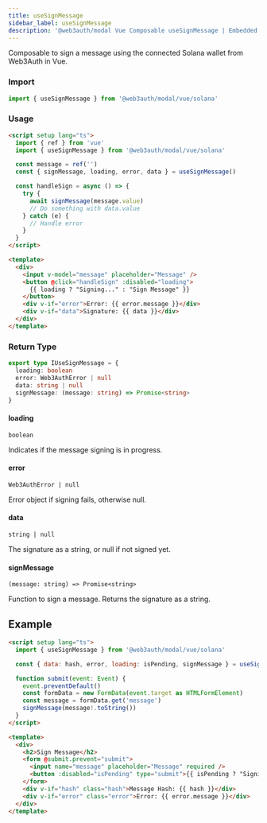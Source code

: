 ```yaml
---
title: useSignMessage
sidebar_label: useSignMessage
description: '@web3auth/modal Vue Composable useSignMessage | Embedded Wallets'
---
```


Composable to sign a message using the connected Solana wallet from Web3Auth in Vue.

### Import

```ts
import { useSignMessage } from '@web3auth/modal/vue/solana'
```

### Usage

```html
<script setup lang="ts">
  import { ref } from 'vue'
  import { useSignMessage } from '@web3auth/modal/vue/solana'

  const message = ref('')
  const { signMessage, loading, error, data } = useSignMessage()

  const handleSign = async () => {
    try {
      await signMessage(message.value)
      // Do something with data.value
    } catch (e) {
      // Handle error
    }
  }
</script>

<template>
  <div>
    <input v-model="message" placeholder="Message" />
    <button @click="handleSign" :disabled="loading">
      {{ loading ? "Signing..." : "Sign Message" }}
    </button>
    <div v-if="error">Error: {{ error.message }}</div>
    <div v-if="data">Signature: {{ data }}</div>
  </div>
</template>
```

### Return Type

```ts
export type IUseSignMessage = {
  loading: boolean
  error: Web3AuthError | null
  data: string | null
  signMessage: (message: string) => Promise<string>
}
```

#### loading

`boolean`

Indicates if the message signing is in progress.

#### error

`Web3AuthError | null`

Error object if signing fails, otherwise null.

#### data

`string | null`

The signature as a string, or null if not signed yet.

#### signMessage

`(message: string) => Promise<string>`

Function to sign a message. Returns the signature as a string.

## Example

```html title="SignMessage.vue"
<script setup lang="ts">
  import { useSignMessage } from '@web3auth/modal/vue/solana'

  const { data: hash, error, loading: isPending, signMessage } = useSignMessage()

  function submit(event: Event) {
    event.preventDefault()
    const formData = new FormData(event.target as HTMLFormElement)
    const message = formData.get('message')
    signMessage(message!.toString())
  }
</script>

<template>
  <div>
    <h2>Sign Message</h2>
    <form @submit.prevent="submit">
      <input name="message" placeholder="Message" required />
      <button :disabled="isPending" type="submit">{{ isPending ? "Signing..." : "Sign" }}</button>
    </form>
    <div v-if="hash" class="hash">Message Hash: {{ hash }}</div>
    <div v-if="error" class="error">Error: {{ error.message }}</div>
  </div>
</template>
```
